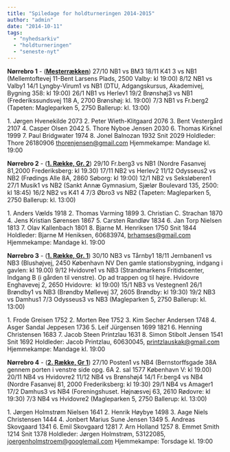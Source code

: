 ```yaml
---
title: "Spiledage for holdturneringen 2014-2015"
author: "admin"
date: "2014-10-11"
tags: 
  - "nyhedsarkiv"
  - "holdturneringen"
  - "seneste-nyt"
---
```


**Nørrebro 1** - ([**Mesterrækken**](http://www.kobenhavnsskakunion.dk/holdturneringen/tabel.php?id=183)) 27/10 NB1 vs BM3 18/11 K41 3 vs NB1 (Mellemtoftevej 11-Bent Larsens Plads, 2500 Valby: kl 19:00) 8/12 NB1 vs Valby1 14/1 Lyngby-Virum1 vs NB1 (DTU, Adgangskursus, Akademivej, Bygning 358: kl 19:00) 26/1 NB1 vs Herlev1 19/2 Brønshøj3 vs NB1 (Frederikssundsvej 118 A, 2700 Brønshøj: kl. 19:00) 7/3 NB1 vs Fr.berg2 (Tapeten: Magleparken 5, 2750 Ballerup: kl. 13:00)

1\. Jørgen Hvenekilde 2073 2. Peter Wieth-Klitgaard 2076 3. Bent Vestergård 2107 4. Casper Olsen 2042 5. Thore Nyboe Jensen 2030 6. Thomas Kirknel 1999 7. Paul Bridgwater 1974 8. Jonel Balnozan 1932 Snit 2029 Holdleder: Thore 26180906 thorenjensen@gmail.com Hjemmekampe: Mandage kl. 19:00

**Nørrebro 2** - ([**1\. Række, Gr. 2**](http://www.kobenhavnsskakunion.dk/holdturneringen/tabel.php?id=185)) 29/10 Fr.berg3 vs NB1 (Nordre Fasanvej 81,2000 Frederiksberg: kl 19.30) 17/11 NB2 vs Herlev2 11/12 Odysseus2 vs NB2 (Frødings Alle 8A, 2860 Søborg: kl 19:00) 12/1 NB2 vs Seksløberen1 27/1 Musik1 vs NB2 (Sankt Annæ Gymnasium, Sjælør Boulevard 135, 2500: kl 18:45) 16/2 NB2 vs K41 4 7/3 Øbro3 vs NB2 (Tapeten: Magleparken 5, 2750 Ballerup: kl. 13:00)

1\. Anders Vælds 1918 2. Thomas Varming 1899 3. Christian C. Strachan 1870 4. Jens Kristian Sørensen 1867 5. Carsten Randløv 1834 6. Jan Torp Nielsen 1813 7. Olav Kallenbach 1801 8. Bjarne M. Henriksen 1750 Snit 1844 Holdleder: Bjarne M Heniksen, 60683974, brhamses@gmail.com Hjemmekampe: Mandage kl. 19:00

**Nørrebro 3** - ([**1\. Række, Gr. 1**](http://www.kobenhavnsskakunion.dk/holdturneringen/tabel.php?id=184)) 30/10 NB3 vs Tårnby1 18/11 Jernbanen1 vs NB3 (Blushøjvej, 2450 København NV Den gamle stationsbygning, indgang i gavlen: kl 19.00) 9/12 Hvidovre1 vs NB3 (Strandmarkens Fritidscenter, Indgang B (i gården til venstre). Op ad trappen og til højre. Hvidovre Enghavevej 2, 2650 Hvidovre:  kl 19:00) 15/1 NB3 vs Vestegnen1 26/1 Brøndby1 vs NB3 (Brøndby Møllevej 37, 2605 Brøndby: kl 19:30) 19/2 NB3 vs Damhus1 7/3 Odysseus3 vs NB3 (Magleparken 5, 2750 Ballerup: kl. 13:00)

1\. Frode Greisen 1752 2. Morten Ree 1752 3. Kim Secher Andersen 1748 4. Asger Sandal Jeppesen 1736 5. Leif Jürgensen 1699 1821 6. Henning Christensen 1683 7. Jacob Steen Printzlau 1631 8. Simon Stibolt Jensen 1541 Snit 1692 Holdleder: Jacob Printzlau, 60630045, printzlauskak@gmail.com Hjemmekampe: Mandage kl. 19:00

**Nørrebro 4** - (**[2\. Række, Gr 1](http://www.kobenhavnsskakunion.dk/holdturneringen/tabel.php?id=186)**) 27/10 Posten1 vs NB4 (Bernstorffsgade 38A gennem porten i venstre side opg. 6A 2. sal 1577 København V: kl 19.00) 20/11 NB4 vs Hvidovre2 11/12 NB4 vs Brønshøj4 14/1 Fr.berg4 vs NB4 (Nordre Fasanvej 81, 2000 Frederiksberg: kl 19:30) 29/1 NB4 vs Amager1 17/2 Damhus3 vs NB4 (Foreningshuset. Højnæsvej 63, 2610 Rødovre: kl 19:30) 7/3 NB4 vs Hvidovre2 (Magleparken 5, 2750 Ballerup: kl. 13:00)

1\. Jørgen Holmstrøm Nielsen 1641 2. Henrik Høybye 1498 3. Aage Niels Christensen 1444 4. Jonbert Marius Sune Jensen 1349 5. Andreas Skovgaard 1341 6. Emil Skovgaard 1281 7. Arn Holland 1257 8. Emmet Smith 1214 Snit 1378 Holdleder: Jørgen Holmstrøm, 53122085, joergenholmstroem@googlemail.com Hjemmekampe: Torsdage kl. 19:00
